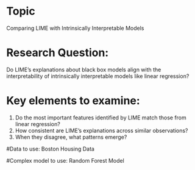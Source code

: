 # Topic

Comparing LIME with Intrinsically Interpretable Models

# Research Question:

Do LIME's explanations about black box models align with the interpretability of intrinsically interpretable models like linear regression?

# Key elements to examine: 
1. Do the most important features identified by LIME match those from linear regression?
2. How consistent are LIME's explanations across similar observations?
3. When they disagree, what patterns emerge?

#Data to use:
Boston Housing Data 

#Complex model to use: 
Random Forest Model
